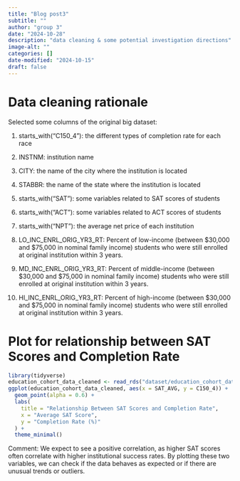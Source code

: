 ```yaml
---
title: "Blog post3"
subtitle: ""
author: "group 3"
date: "2024-10-28"
description: "data cleaning & some potential investigation directions"
image-alt: ""
categories: []
date-modified: "2024-10-15"
draft: false
---
```


# Data cleaning rationale
Selected some columns of the original big dataset: 

1. starts_with("C150_4"): the different types of completion rate for each race

2. INSTNM: institution name

3. CITY: the name of the city where the institution is located

4. STABBR: the name of the state where the institution is located

5. starts_with("SAT"): some variables related to SAT scores of students

6. starts_with("ACT"): some variables related to ACT scores of students

7. starts_with("NPT"): the average net price of each institution

8. LO_INC_ENRL_ORIG_YR3_RT: Percent of low-income (between $30,000 and $75,000 in nominal family income) students who were still enrolled at original institution within 3 years.

9. MD_INC_ENRL_ORIG_YR3_RT: Percent of middle-income (between $30,000 and $75,000 in nominal family income) students who were still enrolled at original institution within 3 years.

10. HI_INC_ENRL_ORIG_YR3_RT: Percent of high-income (between $30,000 and $75,000 in nominal family income) students who were still enrolled at original institution within 3 years.


# Plot for relationship between SAT Scores and Completion Rate
```r
library(tidyverse)
education_cohort_data_cleaned <- read_rds("dataset/education_cohort_data_cleaned.rds")
ggplot(education_cohort_data_cleaned, aes(x = SAT_AVG, y = C150_4)) +
  geom_point(alpha = 0.6) +
  labs(
    title = "Relationship Between SAT Scores and Completion Rate",
    x = "Average SAT Score",
    y = "Completion Rate (%)"
  ) +
  theme_minimal()
```

Comment: We expect to see a positive correlation, as higher SAT scores often correlate with higher institutional success rates. By plotting these two variables, we can check if the data behaves as expected or if there are unusual trends or outliers.